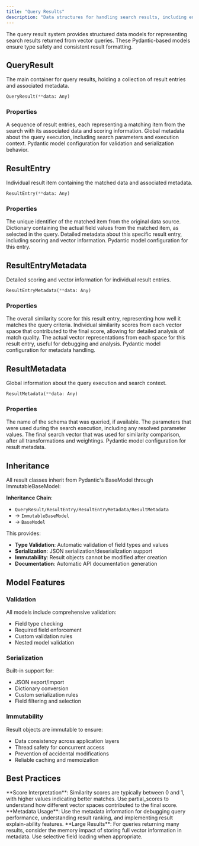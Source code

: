 ```yaml
---
title: "Query Results"
description: "Data structures for handling search results, including entries, metadata, and scoring information"
---
```


The query result system provides structured data models for representing search results returned from vector queries. These Pydantic-based models ensure type safety and consistent result formatting.

## QueryResult

The main container for query results, holding a collection of result entries and associated metadata.

```python
QueryResult(**data: Any)
```

### Properties

<ParamField path="entries" type="Sequence[ResultEntry]" required>
A sequence of result entries, each representing a matching item from the search with its associated data and scoring information.
</ParamField>

<ParamField path="metadata" type="ResultMetadata" required>
Global metadata about the query execution, including search parameters and execution context.
</ParamField>

<ParamField path="model_config" type="ConfigDict">
Pydantic model configuration for validation and serialization behavior.
</ParamField>

## ResultEntry

Individual result item containing the matched data and associated metadata.

```python
ResultEntry(**data: Any)
```

### Properties

<ParamField path="id" type="str" required>
The unique identifier of the matched item from the original data source.
</ParamField>

<ParamField path="fields" type="dict[str, Any]" required>
Dictionary containing the actual field values from the matched item, as selected in the query.
</ParamField>

<ParamField path="metadata" type="ResultEntryMetadata" required>
Detailed metadata about this specific result entry, including scoring and vector information.
</ParamField>

<ParamField path="model_config" type="ConfigDict">
Pydantic model configuration for this entry.
</ParamField>

## ResultEntryMetadata

Detailed scoring and vector information for individual result entries.

```python
ResultEntryMetadata(**data: Any)
```

### Properties

<ParamField path="score" type="float" required>
The overall similarity score for this result entry, representing how well it matches the query criteria.
</ParamField>

<ParamField path="partial_scores" type="Sequence[float]" required>
Individual similarity scores from each vector space that contributed to the final score, allowing for detailed analysis of match quality.
</ParamField>

<ParamField path="vector_parts" type="Sequence[Sequence[float]]" required>
The actual vector representations from each space for this result entry, useful for debugging and analysis.
</ParamField>

<ParamField path="model_config" type="ConfigDict">
Pydantic model configuration for metadata handling.
</ParamField>

## ResultMetadata

Global information about the query execution and search context.

```python
ResultMetadata(**data: Any)
```

### Properties

<ParamField path="schema_name" type="str | None" required>
The name of the schema that was queried, if available.
</ParamField>

<ParamField path="search_params" type="dict[str, Any]" required>
The parameters that were used during the search execution, including any resolved parameter values.
</ParamField>

<ParamField path="search_vector" type="Sequence[float]" required>
The final search vector that was used for similarity comparison, after all transformations and weightings.
</ParamField>

<ParamField path="model_config" type="ConfigDict">
Pydantic model configuration for result metadata.
</ParamField>

## Inheritance

All result classes inherit from Pydantic's BaseModel through ImmutableBaseModel:

**Inheritance Chain**: 
- `QueryResult/ResultEntry/ResultEntryMetadata/ResultMetadata`
- → `ImmutableBaseModel` 
- → `BaseModel`

This provides:
- **Type Validation**: Automatic validation of field types and values
- **Serialization**: JSON serialization/deserialization support
- **Immutability**: Result objects cannot be modified after creation
- **Documentation**: Automatic API documentation generation

## Model Features

### Validation

All models include comprehensive validation:
- Field type checking
- Required field enforcement  
- Custom validation rules
- Nested model validation

### Serialization

Built-in support for:
- JSON export/import
- Dictionary conversion
- Custom serialization rules
- Field filtering and selection

### Immutability

Result objects are immutable to ensure:
- Data consistency across application layers
- Thread safety for concurrent access
- Prevention of accidental modifications
- Reliable caching and memoization

## Best Practices

<Note>
**Score Interpretation**: Similarity scores are typically between 0 and 1, with higher values indicating better matches. Use partial_scores to understand how different vector spaces contributed to the final score.
</Note>

<Tip>
**Metadata Usage**: Use the metadata information for debugging query performance, understanding result ranking, and implementing result explain-ability features.
</Tip>

<Warning>
**Large Results**: For queries returning many results, consider the memory impact of storing full vector information in metadata. Use selective field loading when appropriate.
</Warning>